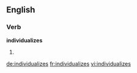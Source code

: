 ==English==

===Verb===
'''individualizes'''

# {{third-person singular of|individualize}}

[[de:individualizes]]
[[fr:individualizes]]
[[vi:individualizes]]